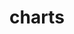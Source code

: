 # charts


<ul className="grid grid-cols-1 md:grid-cols-2 lg:grid-cols-3 xl:grid-cols-4 gap-4 -ml-6">

<ReferenceCard
    title="c"
    description="Chart for the crypto pair provided Default: 15m"
    url="/bot/reference/telegram/charts/c"
/>
<ReferenceCard
    title="c15m"
    description="Intraday 15m chart for the ticker provided."
    url="/bot/reference/telegram/charts/c15m"
/>
<ReferenceCard
    title="c3m"
    description="Intraday 3m chart for the ticker provided."
    url="/bot/reference/telegram/charts/c3m"
/>
<ReferenceCard
    title="c5m"
    description="Intraday 5m chart for the ticker provided  - /cc also works"
    url="/bot/reference/telegram/charts/c5m"
/>
<ReferenceCard
    title="cc"
    description="Intraday 5m chart for the ticker provided"
    url="/bot/reference/telegram/charts/cc"
/>
<ReferenceCard
    title="cd"
    description="Daily candlestick chart for the ticker/coin provided."
    url="/bot/reference/telegram/charts/cd"
/>
<ReferenceCard
    title="chart"
    description="Shows the candlestick chart for the ticker/interval provided"
    url="/bot/reference/telegram/charts/chart"
/>
<ReferenceCard
    title="chartfib"
    description="Fibonacci levels for the ticker provided"
    url="/bot/reference/telegram/charts/chartfib"
/>
<ReferenceCard
    title="chartsr"
    description="Support and Resistance Levels for the ticker provided"
    url="/bot/reference/telegram/charts/chartsr"
/>
<ReferenceCard
    title="cm"
    description="Monthly candlestick chart for the ticker/coin provided."
    url="/bot/reference/telegram/charts/cm"
/>
<ReferenceCard
    title="cw"
    description="Weekly candlestick chart for the ticker/coin provided."
    url="/bot/reference/telegram/charts/cw"
/>
</ul>
